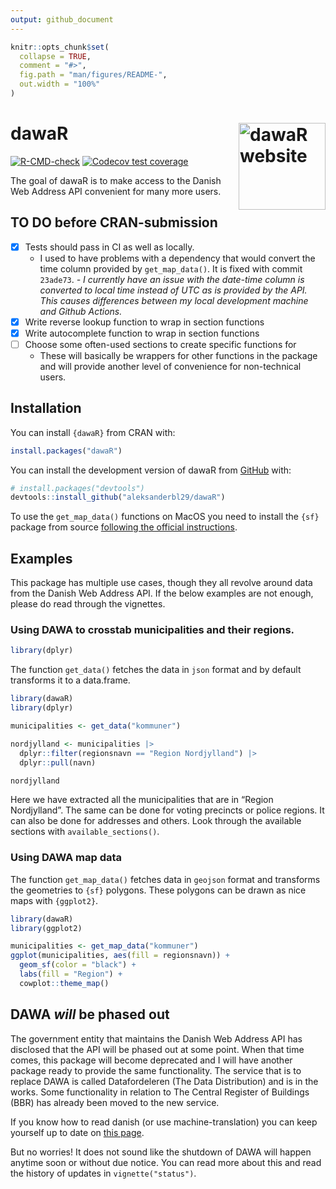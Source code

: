 ```yaml
---
output: github_document
---
```


<!-- README.md is generated from README.Rmd. Please edit that file -->

```r
knitr::opts_chunk$set(
  collapse = TRUE,
  comment = "#>",
  fig.path = "man/figures/README-",
  out.width = "100%"
)
```

# dawaR <a href="http://dawar.aleksanderbl.dk/"><img src="man/figures/logo.png" align="right" height="139" alt="dawaR website" /></a>

<!-- badges: start -->
[![R-CMD-check](https://github.com/aleksanderbl29/dawaR/actions/workflows/R-CMD-check.yaml/badge.svg)](https://github.com/aleksanderbl29/dawaR/actions/workflows/R-CMD-check.yaml)
[![Codecov test coverage](https://codecov.io/gh/aleksanderbl29/dawaR/graph/badge.svg)](https://app.codecov.io/gh/aleksanderbl29/dawaR)
<!-- badges: end -->

The goal of dawaR is to make access to the Danish Web Address API convenient for many more users.

## TO DO before CRAN-submission

- [x] Tests should pass in CI as well as locally.
  - I used to have problems with a dependency that would convert the time column provided by `get_map_data()`. It is fixed with commit `23ade73`.
  *- I currently have an issue with the date-time column is converted to local time instead of UTC as is provided by the API. This causes differences between my local development machine and Github Actions.*
- [x] Write reverse lookup function to wrap in section functions
- [x] Write autocomplete function to wrap in section functions
- [ ] Choose some often-used sections to create specific functions for
  - These will basically be wrappers for other functions in the package and will provide another level of convenience for non-technical users.

## Installation

You can install `{dawaR}` from CRAN with:

``` r
install.packages("dawaR")
```


You can install the development version of dawaR from [GitHub](https://github.com/) with:

``` r
# install.packages("devtools")
devtools::install_github("aleksanderbl29/dawaR")
```

To use the `get_map_data()` functions on MacOS you need to install the `{sf}` package from source [following the official instructions](https://github.com/r-spatial/sf?tab=readme-ov-file#macos).

## Examples

This package has multiple use cases, though they all revolve around data from the Danish Web Address API. If the below examples are not enough, please do read through the vignettes.

### Using DAWA to crosstab municipalities and their regions.

```r
library(dplyr)
```


The function `get_data()` fetches the data in `json` format and by default transforms it to a data.frame.

```r
library(dawaR)
library(dplyr)

municipalities <- get_data("kommuner")

nordjylland <- municipalities |>
  dplyr::filter(regionsnavn == "Region Nordjylland") |>
  dplyr::pull(navn)

nordjylland
```

Here we have extracted all the municipalities that are in "Region Nordjylland". The same can be done for voting precincts or police regions. It can also be done for addresses and others. Look through the available sections with `available_sections()`.

### Using DAWA map data

The function `get_map_data()` fetches data in `geojson` format and transforms the geometries to `{sf}` polygons. These polygons can be drawn as nice maps with `{ggplot2}`.

```r
library(dawaR)
library(ggplot2)

municipalities <- get_map_data("kommuner")
ggplot(municipalities, aes(fill = regionsnavn)) +
  geom_sf(color = "black") +
  labs(fill = "Region") +
  cowplot::theme_map()
```

## DAWA *will* be phased out

The government entity that maintains the Danish Web Address API has disclosed that the API will be phased out at some point. When that time comes, this package will become deprecated and I will have another package ready to provide the same functionality. The service that is to replace DAWA is called Datafordeleren (The Data Distribution) and is in the works. Some functionality in relation to The Central Register of Buildings (BBR) has already been moved to the new service.

If you know how to read danish (or use machine-translation) you can keep yourself up to date on [this page](https://dataforsyningen.dk/data/4924).

But no worries! It does not sound like the shutdown of DAWA will happen anytime soon or without due notice. You can read more about this and read the history of updates in `vignette("status")`.
